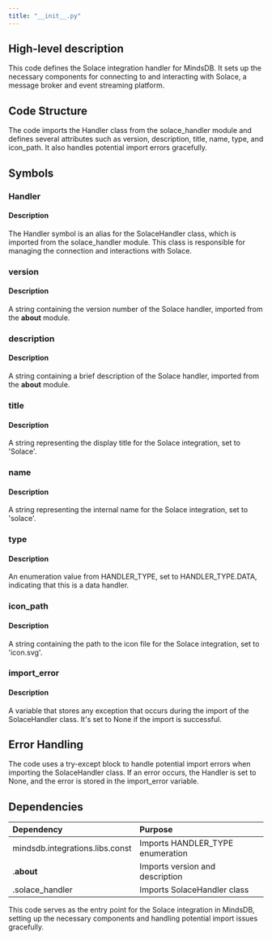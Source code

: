```yaml
---
title: "__init__.py"
---
```


## High-level description
This code defines the Solace integration handler for MindsDB. It sets up the necessary components for connecting to and interacting with Solace, a message broker and event streaming platform.

## Code Structure
The code imports the Handler class from the solace_handler module and defines several attributes such as version, description, title, name, type, and icon_path. It also handles potential import errors gracefully.

## Symbols

### Handler
#### Description
The Handler symbol is an alias for the SolaceHandler class, which is imported from the solace_handler module. This class is responsible for managing the connection and interactions with Solace.

### version
#### Description
A string containing the version number of the Solace handler, imported from the __about__ module.

### description
#### Description
A string containing a brief description of the Solace handler, imported from the __about__ module.

### title
#### Description
A string representing the display title for the Solace integration, set to 'Solace'.

### name
#### Description
A string representing the internal name for the Solace integration, set to 'solace'.

### type
#### Description
An enumeration value from HANDLER_TYPE, set to HANDLER_TYPE.DATA, indicating that this is a data handler.

### icon_path
#### Description
A string containing the path to the icon file for the Solace integration, set to 'icon.svg'.

### import_error
#### Description
A variable that stores any exception that occurs during the import of the SolaceHandler class. It's set to None if the import is successful.

## Error Handling
The code uses a try-except block to handle potential import errors when importing the SolaceHandler class. If an error occurs, the Handler is set to None, and the error is stored in the import_error variable.

## Dependencies
| Dependency | Purpose |
|:-----------|:--------|
| mindsdb.integrations.libs.const | Imports HANDLER_TYPE enumeration |
| .__about__ | Imports version and description |
| .solace_handler | Imports SolaceHandler class |

This code serves as the entry point for the Solace integration in MindsDB, setting up the necessary components and handling potential import issues gracefully.